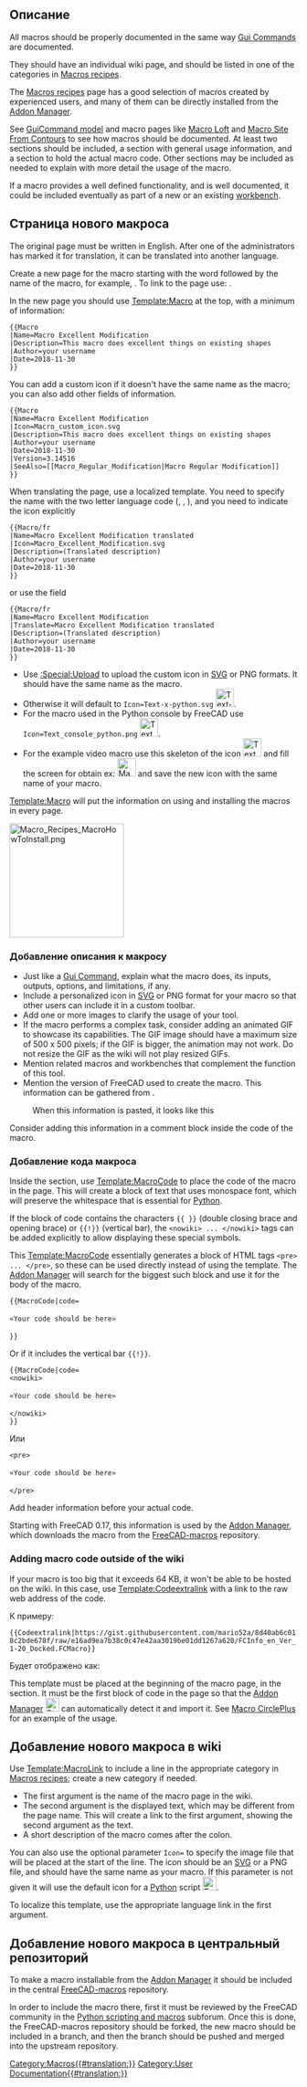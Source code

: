 <languages/>
{{TOCright}}

<span id="Description"></span>
==Описание==

All macros should be properly documented in the same way [[Gui_Command|Gui Commands]] are documented.

They should have an individual wiki page, and should be listed in one of the categories in [[Macros_recipes|Macros recipes]].

The [[Macros_recipes|Macros recipes]] page has a good selection of macros created by experienced users, and many of them can be directly installed from the [[Std_AddonMgr|Addon Manager]].

See [[GuiCommand_model|GuiCommand model]] and macro pages like [[Macro_Loft|Macro Loft]] and [[Macro_Site_From_Contours|Macro Site From Contours]] to see how macros should be documented. At least two sections should be included, a {{Emphasis|Description}} section with general usage information, and a {{Emphasis|Script}} section to hold the actual macro code. Other sections may be included as needed to explain with more detail the usage of the macro.

If a macro provides a well defined functionality, and is well documented, it could be included eventually as part of a new or an existing [[Workbenches|workbench]].

<span id="New_macro_page"></span>
== Страница нового макроса ==

The original page must be written in English. After one of the administrators has marked it for translation, it can be translated into another language.

Create a new page for the macro starting with the word {{incode|Macro_}} followed by the name of the macro, for example, {{incode|Macro_Excellent_Modification}}. To link to the page use: {{incode|<nowiki>[[Macro_Excellent_Modification|Macro Excellent Modification]]</nowiki>}}.

In the new page you should use [[Template:Macro]] at the top, with a minimum of information:
 <nowiki>{{Macro
|Name=Macro Excellent Modification
|Description=This macro does excellent things on existing shapes
|Author=your username
|Date=2018-11-30
}}</nowiki>

You can add a custom icon if it doesn't have the same name as the macro; you can also add other fields of information.
 <nowiki>{{Macro
|Name=Macro Excellent Modification
|Icon=Macro_custom_icon.svg
|Description=This macro does excellent things on existing shapes
|Author=your username
|Date=2018-11-30
|Version=3.14516
|SeeAlso=[[Macro_Regular_Modification|Macro Regular Modification]]
}}</nowiki>

When translating the page, use a localized template. You need to specify the name with the two letter language code ({{incode|/fr}}, {{incode|/it}}, {{incode|/de}}), and you need to indicate the icon explicitly
 <nowiki>{{Macro/fr
|Name=Macro Excellent Modification translated
|Icon=Macro_Excellent_Modification.svg
|Description=(Translated description)
|Author=your username
|Date=2018-11-30
}}</nowiki>

or use the {{incode|Translate}} field

 <nowiki>{{Macro/fr
|Name=Macro Excellent Modification
|Translate=Macro Excellent Modification translated
|Description=(Translated description)
|Author=your username
|Date=2018-11-30
}}</nowiki>

* Use [[:Special:Upload]] to upload the custom icon in [[SVG|SVG]] or PNG formats. It should have the same name as the macro.
* Otherwise it will default to <code>Icon=Text-x-python.svg</code> [[Image:Text-x-python.svg|32px]].
* For the macro used in the Python console by FreeCAD use <code>Icon=Text_console_python.png</code> [[Image:Text_console_python.png|32px]].
* For the example video macro use this skeleton of the icon [[Image:Text_Video_Movie.png|32px]] and fill the screen for obtain ex: [[Image:Macro_crank_simul.png|32px]] and save the new icon with the same name of your macro.

[[Template:Macro]] will put the information on using and installing the macros in every page.

[[Image:Macro_Recipes_MacroHowToInstall.png|200px]]
{{Caption|[[How_to_install_macros|How to install macros]] and [[Customize_Toolbars|customize toolbars]] links in the infobox on each macro page}}


<span id="Adding_the_macro_documentation"></span>
=== Добавление описания к макросу ===

* Just like a [[Gui_Command|Gui Command]], explain what the macro does, its inputs, outputs, options, and limitations, if any.
* Include a personalized icon in [[SVG|SVG]] or PNG format for your macro so that other users can include it in a custom toolbar.
* Add one or more images to clarify the usage of your tool.
* If the macro performs a complex task, consider adding an animated GIF to showcase its capabilities. The GIF image should have a maximum size of 500 x 500 pixels; if the GIF is bigger, the animation may not work. Do not resize the GIF as the wiki will not play resized GIFs.
* Mention related macros and workbenches that complement the function of this tool.
* Mention the version of FreeCAD used to create the macro. This information can be gathered from {{MenuCommand|Help → About FreeCAD → Copy to clipboard}}.

:When this information is pasted, it looks like this
{{Code|code=
OS: Ubuntu 18.04.1 LTS
Word size of OS: 64-bit
Word size of FreeCAD: 64-bit
Version: 0.18.15302 (Git)
Build type: Release
Branch: master
Hash: 2e03d2f298677b8212c22cbbc3cb20b7c80eabb5
Python version: 2.7.15rc1
Qt version: 4.8.7
Coin version: 4.0.0a
OCC version: 7.3.0
Locale: English/UnitedStates (en_US)
}}

Consider adding this information in a comment block inside the code of the macro.

<span id="Adding_the_macro_code"></span>
=== Добавление кода макроса ===

Inside the {{Emphasis|Script}} section, use [[Template:MacroCode]] to place the code of the macro in the page. This will create a block of text that uses monospace font, which will preserve the whitespace that is essential for [[Python|Python]].

If the block of code contains the characters <code>{{ }}</code> (double closing brace and opening brace) or <code>{{!}}</code> (vertical bar), the <code>&lt;nowiki&gt; ... &lt;/nowiki&gt;</code> tags can be added explicitly to allow displaying these special symbols.

This [[Template:MacroCode]] essentially generates a block of HTML tags <code>&lt;pre&gt; ... &lt;/pre&gt;</code>, so these can be used directly instead of using the template. The [[Std_AddonMgr|Addon Manager]] will search for the biggest such block and use it for the body of the macro.

 <nowiki>{{MacroCode|code=

«Your code should be here»

}}</nowiki>

Or if it includes the vertical bar <code>{{!}}</code>.
 <nowiki>{{MacroCode|code=
&lt;nowiki&gt;

«Your code should be here»

&lt;/nowiki&gt;
}}</nowiki>

Или
 <nowiki><pre>

«Your code should be here»

</pre></nowiki>

Add header information before your actual code.
{{Code|code=
__Title__="Title_Of_macro"
__Author__ = "User_Name"
__Version__ = "00.11"
__Date__    = "2015-07-25"
__Comment__ = "This is the comment of the macro"
__Web__ = "http://forum.freecadweb.org/viewtopic.php?f=3&t=7384"
__Wiki__ = "http://www.freecadweb.org/wiki/index.php?title=Macro_Title_Of_macro"
__Icon__  = "/usr/lib/freecad/Mod/plugins/icons/Title_Of_macro"
__IconW__  = "C:/Users/YourUserName/AppData/Roaming/FreeCAD"
__Help__ = "start the macro and follow the instructions"
__Status__ = "stable"
__Requires__ = "freecad 0.14.3706"
__Communication__ = "http://www.freecadweb.org/wiki/index.php?title=User:User_Name"

«Your code should be here»
}}

Starting with FreeCAD 0.17, this information is used by the [[Std_AddonMgr|Addon Manager]], which downloads the macro from the [https://github.com/FreeCAD/FreeCAD-macros FreeCAD-macros] repository.

=== Adding macro code outside of the wiki ===

If your macro is too big that it exceeds 64 KB, it won't be able to be hosted on the wiki. In this case, use [[Template:Codeextralink]] with a link to the raw web address of the code.

К примеру:
 <nowiki>{{Codeextralink|https://gist.githubusercontent.com/mario52a/8d40ab6c018c2bde678f/raw/e16ad9ea7b38c0c47e42aa3019be01dd1267a620/FCInfo_en_Ver_1-20_Docked.FCMacro}}</nowiki>

Будет отображено как:
{{Codeextralink|https://gist.githubusercontent.com/mario52a/8d40ab6c018c2bde678f/raw/e16ad9ea7b38c0c47e42aa3019be01dd1267a620/FCInfo_en_Ver_1-20_Docked.FCMacro}}

This template must be placed at the beginning of the macro page, in the {{Emphasis|Description}} section. It must be the first block of code in the page so that the [[Std_AddonMgr|Addon Manager]] [[File:Std_AddonMgr.svg|24px]] can automatically detect it and import it. See [[Macro_CirclePlus|Macro CirclePlus]] for an example of the usage.

{{ColoredParagraph|'''PS:''' In case upgrade in GitHub the path of the RAW code is modified not forgotten modify the link in the Codeextralink template.}}

<span id="Adding_the_new_macro_to_the_wiki_repository"></span>
== Добавление нового макроса в wiki ==

Use [[Template:MacroLink]] to include a line in the appropriate category in [[Macros_recipes|Macros recipes]]; create a new category if needed.

{{Code|code=
<nowiki>
* {{MacroLink|Macro_Excellent_Modification|Macro Excellent Modification}}: the macro described in a short sentence.
</nowiki>
}}

* The first argument is the name of the macro page in the wiki.
* The second argument is the displayed text, which may be different from the page name. This will create a link to the first argument, showing the second argument as the text.
* A short description of the macro comes after the colon.

You can also use the optional parameter <code>Icon=</code> to specify the image file that will be placed at the start of the line. The icon should be an [[SVG|SVG]] or a PNG file, and should have the same name as your macro. If this parameter is not given it will use the default icon for a [[Python|Python]] script [[Image:Text-x-python.svg|24px]].
{{Code|code=
<nowiki>
* {{MacroLink|Icon=Macro_Excellent_Modification.svg|Macro_Excellent_Modification|Macro Excellent Modification}}: the macro described in a short sentence.
</nowiki>
}}

To localize this template, use the appropriate language link in the first argument.
{{Code|code=
<nowiki>
* {{MacroLink|Macro_Excellent_Modification/fr|Macro Excellent Modification}}: (translated description)
</nowiki>
}}

<span id="Adding_the_new_macro_to_the_central_repository"></span>
== Добавление нового макроса в центральный репозиторий ==

To make a macro installable from the [[Std_AddonMgr|Addon Manager]] it should be included in the central [https://github.com/FreeCAD/FreeCAD-macros FreeCAD-macros] repository.

In order to include the macro there, first it must be reviewed by the FreeCAD community in the [https://forum.freecadweb.org/viewforum.php?f=22 Python scripting and macros] subforum. Once this is done, the FreeCAD-macros repository should be forked, the new macro should be included in a branch, and then the branch should be pushed and merged into the upstream repository.

[[Category:Macros{{#translation:}}]]
[[Category:User Documentation{{#translation:}}]]